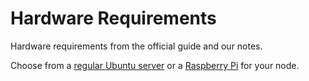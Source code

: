 # Hardware Requirements
Hardware requirements from the official guide and our notes.

Choose from a [regular Ubuntu server](/official/standard) or a [Raspberry Pi](/official/rasppi) for your node.